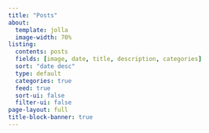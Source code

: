 ```yaml
---
title: "Posts"
about:
  template: jolla
  image-width: 70%
listing:
  contents: posts
  fields: [image, date, title, description, categories]
  sort: "date desc"
  type: default
  categories: true
  feed: true
  sort-ui: false
  filter-ui: false
page-layout: full
title-block-banner: true
---
```

